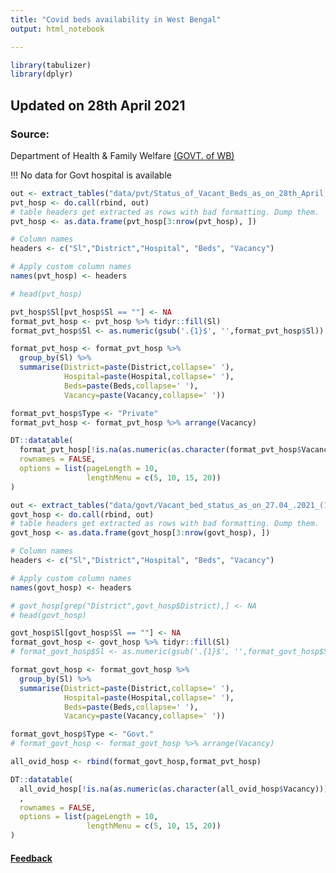 ```yaml
---
title: "Covid beds availability in West Bengal"
output: html_notebook

---
```


```r
library(tabulizer)
library(dplyr)

```

## Updated on 28th April 2021

### Source: 

Department of Health & Family Welfare [(GOVT. of WB)](https://www.wbhealth.gov.in/)

!!! No data for Govt hospital is available

```r
out <- extract_tables("data/pvt/Status_of_Vacant_Beds_as_on_28th_April,.2021_.pdf")
pvt_hosp <- do.call(rbind, out)
# table headers get extracted as rows with bad formatting. Dump them.
pvt_hosp <- as.data.frame(pvt_hosp[3:nrow(pvt_hosp), ])

# Column names
headers <- c("Sl","District","Hospital", "Beds", "Vacancy")

# Apply custom column names
names(pvt_hosp) <- headers

# head(pvt_hosp)
```


```r
pvt_hosp$Sl[pvt_hosp$Sl == ""] <- NA
format_pvt_hosp <- pvt_hosp %>% tidyr::fill(Sl)
format_pvt_hosp$Sl <- as.numeric(gsub('.{1}$', '',format_pvt_hosp$Sl))

format_pvt_hosp <- format_pvt_hosp %>%
  group_by(Sl) %>%
  summarise(District=paste(District,collapse=' '), 
            Hospital=paste(Hospital,collapse=' '),
            Beds=paste(Beds,collapse=' '), 
            Vacancy=paste(Vacancy,collapse=' ')) 

format_pvt_hosp$Type <- "Private"
format_pvt_hosp <- format_pvt_hosp %>% arrange(Vacancy)
```


```r
DT::datatable(
  format_pvt_hosp[!is.na(as.numeric(as.character(format_pvt_hosp$Vacancy))), 2:6],
  rownames = FALSE,
  options = list(pageLength = 10,
                 lengthMenu = c(5, 10, 15, 20))
)
```


```r
out <- extract_tables("data/govt/Vacant_bed_status_as_on_27.04_.2021_(1)_.pdf")
govt_hosp <- do.call(rbind, out)
# table headers get extracted as rows with bad formatting. Dump them.
govt_hosp <- as.data.frame(govt_hosp[3:nrow(govt_hosp), ])

# Column names
headers <- c("Sl","District","Hospital", "Beds", "Vacancy")

# Apply custom column names
names(govt_hosp) <- headers

# govt_hosp[grep("District",govt_hosp$District),] <- NA
# head(govt_hosp)
```


```r
govt_hosp$Sl[govt_hosp$Sl == ""] <- NA
format_govt_hosp <- govt_hosp %>% tidyr::fill(Sl)
# format_govt_hosp$Sl <- as.numeric(gsub('.{1}$', '',format_govt_hosp$Sl))

format_govt_hosp <- format_govt_hosp %>%
  group_by(Sl) %>%
  summarise(District=paste(District,collapse=' '), 
            Hospital=paste(Hospital,collapse=' '),
            Beds=paste(Beds,collapse=' '), 
            Vacancy=paste(Vacancy,collapse=' ')) 

format_govt_hosp$Type <- "Govt."
# format_govt_hosp <- format_govt_hosp %>% arrange(Vacancy)
```


```r
all_ovid_hosp <- rbind(format_govt_hosp,format_pvt_hosp)

DT::datatable(
  all_ovid_hosp[!is.na(as.numeric(as.character(all_ovid_hosp$Vacancy))), 2:6]
  ,
  rownames = FALSE,
  options = list(pageLength = 10,
                 lengthMenu = c(5, 10, 15, 20))
)
```

#### [Feedback](https://github.com/dasroy/CovidBed/issues)